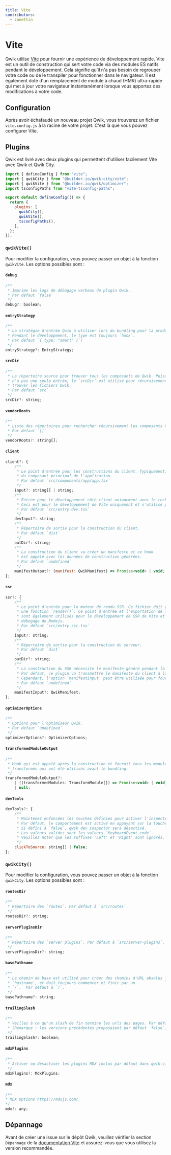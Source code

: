 ```yaml
---
title: Vite
contributors:
  - zanettin
---
```


# Vite
Qwik utilise [Vite](https://vitejs.dev/) pour fournir une expérience de développement rapide. Vite est un outil de construction qui sert votre code via des modules ES natifs pendant le développement. 
Cela signifie qu'il n'a pas besoin de regrouper votre code ou de le transpiler pour fonctionner dans le navigateur. Il est également doté d'un remplacement de module à chaud (HMR) ultra-rapide qui met à jour votre navigateur instantanément lorsque vous apportez des modifications à votre code.

## Configuration
Après avoir échafaudé un nouveau projet Qwik, vous trouverez un fichier `vite.config.js` à la racine de votre projet. C'est là que vous pouvez configurer Vite.

## Plugins
Qwik est livré avec deux plugins qui permettent d'utiliser facilement Vite avec Qwik et Qwik City.
```js
import { defineConfig } from "vite";
import { qwikCity } from "@builder.io/qwik-city/vite";
import { qwikVite } from "@builder.io/qwik/optimizer";
import tsconfigPaths from "vite-tsconfig-paths";

export default defineConfig(() => {
  return {
    plugins: [
      qwikCity(),
      qwikVite(),
      tsconfigPaths(),
    ],
  };
});
```

### `qwikVite()`
Pour modifier la configuration, vous pouvez passer un objet à la fonction `qwikVite`. Les options possibles sont :

#### `debug`
```js
/**
 * Imprime les logs de débogage verbeux du plugin Qwik.
 * Par défaut `false`
 */
debug?: boolean;
```

#### `entryStrategy`
```js
/**
 * La stratégie d'entrée Qwik à utiliser lors du bundling pour la production.
 * Pendant le développement, le type est toujours `hook`.
 * Par défaut `{ type: "smart" }`)
 */
entryStrategy?: EntryStrategy;
```

#### `srcDir`
```js
/**
 * Le répertoire source pour trouver tous les composants de Qwik. Puisque Qwik
 * n'a pas une seule entrée, le `srcDir` est utilisé pour récursivement
 * trouver les fichiers Qwik.
 * Par défaut `src`
 */
srcDir?: string;
```

#### `vendorRoots`
```js
/**
 * Liste des répertoires pour rechercher récursivement les composants Qwik ou les fournisseurs.
 * Par défaut `[]`
 */
vendorRoots?: string[];
```

#### `client`
```js
client?: {
    /**
     * Le point d'entrée pour les constructions du client. Typiquement, il s'agit
     * du composant principal de l'application.
     * Par défaut `src/components/app/app.tsx`
     */
    input?: string[] | string;
    /**
     * Entrée pour le développement côté client uniquement avec le rechargement à chaud des modules.
     * Ceci est pour le développement de Vite uniquement et n'utilise pas le SSR.
     * Par défaut `src/entry.dev.tsx`
     */
    devInput?: string;
    /**
     * Répertoire de sortie pour la construction du client.
     * Par défaut `dist`
     */
    outDir?: string;
    /**
     * La construction du client va créer un manifeste et ce hook
     * est appelé avec les données de construction générées.
     * Par défaut `undefined`
     */
    manifestOutput?: (manifest: QwikManifest) => Promise<void> | void;
};
 ```

#### `ssr`
```js 
ssr?: {
    /**
     * Le point d'entrée pour le moteur de rendu SSR. Ce fichier doit exporter
     * une fonction `render()`. Ce point d'entrée et l'exportation de la fonction `render()`.
     * sont également utilisés pour le développement de SSR de Vite et le mode de
     * débogage de Nodejs.
     * Par défaut `src/entry.ssr.tsx`
     */
    input?: string;
    /**
     * Répertoire de sortie pour la construction du serveur.
     * Par défaut `dist`
     */
    outDir?: string;
    /**
     * La construction du SSR nécessite le manifeste généré pendant la construction du client.
     * Par défaut, ce plugin va transmettre le manifeste du client à la construction du SSR.
     * Cependant, l'option `manifestInput` peut être utilisée pour fournir manuellement un manifeste.
     * Par défaut `undefined`
     */
    manifestInput?: QwikManifest;
};
```

#### `optimizerOptions`
```js
/**
 * Options pour l'optimiseur Qwik.
 * Par défaut `undefined`
 */
optimizerOptions?: OptimizerOptions;
```

#### `transformedModuleOutput`
```js
/**
 * Hook qui est appelé après la construction et fournit tous les modules
 * transformés qui ont été utilisés avant le bundling.
 */
transformedModuleOutput?:
    | ((transformedModules: TransformModule[]) => Promise<void> | void)
    | null;
```

#### `devTools`
```js
devTools?: {
    /**
     * Maintenez enfoncées les touches définies pour activer l'inspecteur de qwik dev.
     * Par défaut, le comportement est activé en appuyant sur la touche `Alt` gauche ou droite.
     * Si défini à `false`, qwik dev inspector sera désactivé.
     * Les valeurs valides sont les valeurs `KeyboardEvent.code`.
     * Veuillez noter que les suffixes 'Left' et 'Right' sont ignorés.
     */
    clickToSource: string[] | false;
};
```

### `qwikCity()`
Pour modifier la configuration, vous pouvez passer un objet à la fonction `qwikCity`. Les options possibles sont :

#### `routesDir`
```js
/**
 * Répertoire des `routes`. Par défaut à `src/routes`.
 */
routesDir?: string;
```

#### `serverPluginsDir`
```js
/**
 * Répertoire des `server plugins`. Par défaut à `src/server-plugins`.
 */
serverPluginsDir?: string;
```

#### `basePathname`
```js
/**
 * Le chemin de base est utilisé pour créer des chemins d'URL absolus jusqu'au
 * `hostname`, et doit toujours commencer et finir par un
 * `/`.  Par défaut à `/`.
 */
basePathname?: string;
```

#### `trailingSlash`
```js
/**
 * Veillez à ce qu'un slash de fin termine les urls des pages. Par défaut à `true`.
 * (Remarque : les versions précédentes proposaient par défaut `false`).
 */
trailingSlash?: boolean;
```

#### `mdxPlugins`
```js
/**
 * Activer ou désactiver les plugins MDX inclus par défaut dans qwik-city.
 */
mdxPlugins?: MdxPlugins;
``` 

#### `mdx`
```js
/**
* MDX Options https://mdxjs.com/
*/
mdx?: any;
```

## Dépannage
Avant de créer une issue sur le dépôt Qwik, veuillez vérifier la section `Dépannage` de la [documentation Vite](https://vitejs.dev/guide/troubleshooting.html) et assurez-vous que vous utilisez la version recommandée.